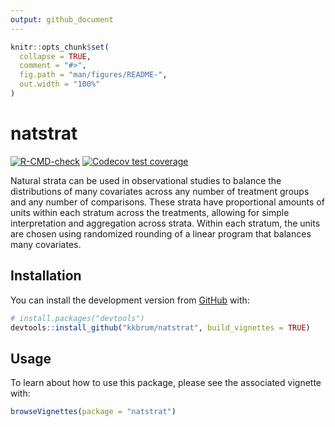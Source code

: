 ```yaml
---
output: github_document
---
```


<!-- README.md is generated from README.Rmd. Please edit that file -->

```r
knitr::opts_chunk$set(
  collapse = TRUE,
  comment = "#>",
  fig.path = "man/figures/README-",
  out.width = "100%"
)
```

# natstrat

<!-- badges: start -->
[![R-CMD-check](https://github.com/kkbrum/natstrat/workflows/R-CMD-check/badge.svg)](https://github.com/kkbrum/natstrat/actions)
[![Codecov test coverage](https://codecov.io/gh/kkbrum/natstrat/branch/master/graph/badge.svg)](https://app.codecov.io/gh/kkbrum/natstrat?branch=master)
<!-- badges: end -->

Natural strata can be used in observational studies to balance
    the distributions of many covariates across any number of treatment
    groups and any number of comparisons. These strata have proportional 
    amounts of units within each stratum across the treatments, allowing 
    for simple interpretation and aggregation across strata. Within each 
    stratum, the units are chosen using randomized rounding of a linear 
    program that balances many covariates.


## Installation

You can install the development version from [GitHub](https://github.com/) with:

``` r
# install.packages("devtools")
devtools::install_github("kkbrum/natstrat", build_vignettes = TRUE)
```

## Usage

To learn about how to use this package, please see the associated vignette with:

``` r
browseVignettes(package = "natstrat")
```

